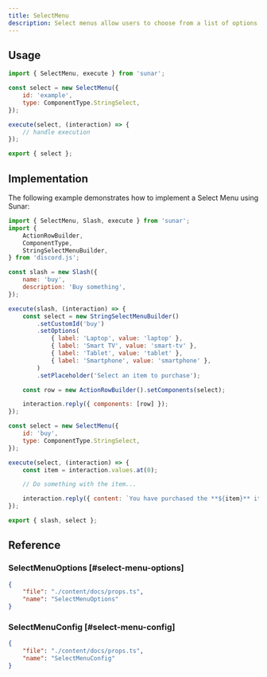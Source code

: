 ```yaml
---
title: SelectMenu
description: Select menus allow users to choose from a list of options. They are useful for forms, surveys, or any scenario where the user needs to make a selection from multiple choices.
---
```


<Links>
	<Link
		label="Source"
		icon="github"
		link="https://github.com/sunarjs/sunar/blob/main/packages/sunar/src/builders/selectMenu.ts"
	/>
	<Link
		label="SelectMenu Interactions"
		icon="discordjs"
		link="https://discord.js.org/docs/packages/discord.js/main/AnySelectMenuInteraction:TypeAlias"
	/>
	<Link
		label="API Reference"
		icon="discord"
		link="https://discord.com/developers/docs/interactions/message-components#select-menus"
	/>
</Links>

## Usage

```js
import { SelectMenu, execute } from 'sunar';

const select = new SelectMenu({
	id: 'example',
	type: ComponentType.StringSelect,
});

execute(select, (interaction) => {
	// handle execution
});

export { select };
```

## Implementation

The following example demonstrates how to implement a Select Menu using Sunar:

```js
import { SelectMenu, Slash, execute } from 'sunar';
import {
	ActionRowBuilder,
	ComponentType,
	StringSelectMenuBuilder,
} from 'discord.js';

const slash = new Slash({
	name: 'buy',
	description: 'Buy something',
});

execute(slash, (interaction) => {
	const select = new StringSelectMenuBuilder()
		.setCustomId('buy')
		.setOptions(
			{ label: 'Laptop', value: 'laptop' },
			{ label: 'Smart TV', value: 'smart-tv' },
			{ label: 'Tablet', value: 'tablet' },
			{ label: 'Smartphone', value: 'smartphone' },
		)
		.setPlaceholder('Select an item to purchase');

	const row = new ActionRowBuilder().setComponents(select);

	interaction.reply({ components: [row] });
});

const select = new SelectMenu({
	id: 'buy',
	type: ComponentType.StringSelect,
});

execute(select, (interaction) => {
	const item = interaction.values.at(0);

	// Do something with the item...

	interaction.reply({ content: `You have purchased the **${item}** item` });
});

export { slash, select };
```

## Reference

### SelectMenuOptions [#select-menu-options]

```json doc-gen:typescript
{
	"file": "./content/docs/props.ts",
	"name": "SelectMenuOptions"
}
```

### SelectMenuConfig [#select-menu-config]

```json doc-gen:typescript
{
	"file": "./content/docs/props.ts",
	"name": "SelectMenuConfig"
}
```